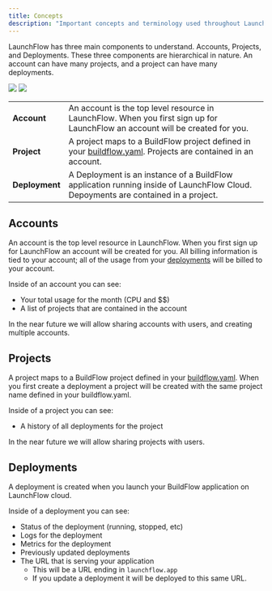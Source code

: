 ```yaml
---
title: Concepts
description: "Important concepts and terminology used throughout LaunchFlow"
---
```


LaunchFlow has three main components to understand. Accounts, Projects, and Deployments. These three components are hierarchical in nature. An account can have many projects, and a project can have many deployments.

<img className="block dark:hidden" src="/images/launchflow-resource-hierarchy-light.png" />
<img className="hidden dark:block" src="/images/launchflow-resource-hierarchy-dark.png" />


|            |                                                                                                                                   |
|------------|-----------------------------------------------------------------------------------------------------------------------------------|
| **Account**    | An account is the top level resource in LaunchFlow. When you first sign up for LaunchFlow an account will be created for you.     |
| **Project**    | A project maps to a BuildFlow project defined in your [buildflow.yaml](/buildflow/programming-guide/buildflow-yaml#project). Projects are contained in an account.                     |
| **Deployment** | A Deployment is an instance of a BuildFlow application running inside of LaunchFlow Cloud. Depoyments are contained in a project. |

## Accounts

An account is the top level resource in LaunchFlow. When you first sign up for LaunchFlow an account will be created for you. 
All billing information is tied to your account; all of the usage from your [deployments](#deployments) will be billed to your account.

Inside of an account you can see:
- Your total usage for the month (CPU and $$)
- A list of projects that are contained in the account  

<Note>
    In the near future we will allow sharing accounts with users, and creating multiple accounts.
</Note>

## Projects

A project maps to a BuildFlow project defined in your [buildflow.yaml](/buildflow/programming-guide/buildflow-yaml#project). When you first create a deployment a project will be created with the same project name defined in your buildflow.yaml.

Inside of a project you can see:
- A history of all deployments for the project

<Note>
    In the near future we will allow sharing projects with users.
</Note>

## Deployments

A deployment is created when you launch your BuildFlow application on LaunchFlow cloud.

Inside of a deployment you can see:
- Status of the deployment (running, stopped, etc)
- Logs for the deployment
- Metrics for the deployment
- Previously updated deployments
- The URL that is serving your application
    - This will be a URL ending in `launchflow.app`
    - If you update a deployment it will be deployed to this same URL.